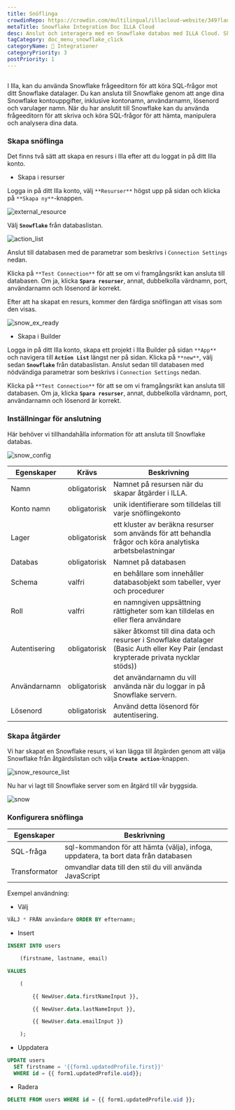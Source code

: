```yaml
---
title: Snöflinga
crowdinRepo: https://crowdin.com/multilingual/illacloud-website/349?languages=sv&filter=basic&value=0
metaTitle: Snowflake Integration Doc ILLA Cloud
desc: Anslut och interagera med en Snowflake databas med ILLA Cloud. Skapa appar som kan söka, manipulera och visualisera data. Automatisera och optimera dataarbetsflöden.
tagCategory: doc_menu_snowflake_click
categoryName: 🔨 Integrationer
categoryPriority: 3
postPriority: 1
---
```


## <h2 hidden>Vad är snöflinga?</h2>

I Illa, kan du använda Snowflake frågeeditorn för att köra SQL-frågor mot ditt Snowflake datalager. Du kan ansluta till Snowflake genom att ange dina Snowflake kontouppgifter, inklusive kontonamn, användarnamn, lösenord och varulager namn. När du har anslutit till Snowflake kan du använda frågeeditorn för att skriva och köra SQL-frågor för att hämta, manipulera och analysera dina data.

### Skapa snöflinga

Det finns två sätt att skapa en resurs i Illa efter att du loggat in på ditt Illa konto.

-   Skapa i resurser

Logga in på ditt Illa konto, välj `**Resurser**` högst upp på sidan och klicka på `**Skapa ny**`-knappen.

![external_resource](https://cdn.illacloud.com/official-website/img/docs/external_resource.png)

Välj **`Snowflake`** från databaslistan.

![action_list](https://cdn.illacloud.com/official-website/img/docs/action_list.png)

Anslut till databasen med de parametrar som beskrivs i `Connection Settings` nedan.

Klicka på `**Test Connection**` för att se om vi framgångsrikt kan ansluta till databasen. Om ja, klicka **`Spara resurser`**, annat, dubbelkolla värdnamn, port, användarnamn och lösenord är korrekt.

Efter att ha skapat en resurs, kommer den färdiga snöflingan att visas som den visas.

![snow_ex_ready](https://cdn.illacloud.com/official-website/img/docs/snow_ex_Ready.png)

-   Skapa i Builder

Logga in på ditt Illa konto, skapa ett projekt i Illa Builder på sidan `**App**` och navigera till **`Action List`** längst ner på sidan. Klicka på `**new**`, välj sedan **`Snowflake`** från databaslistan. Anslut sedan till databasen med nödvändiga parametrar som beskrivs i `Connection Settings` nedan.

Klicka på `**Test Connection**` för att se om vi framgångsrikt kan ansluta till databasen. Om ja, klicka **`Spara resurser`**, annat, dubbelkolla värdnamn, port, användarnamn och lösenord är korrekt.

### Inställningar för anslutning

Här behöver vi tillhandahålla information för att ansluta till Snowflake databas.

![snow_config](https://cdn.illacloud.com/official-website/img/docs/snow_config.png)

| Egenskaper         | Krävs        | Beskrivning                                                                                                                                                 |
| ------------------ | ------------ | ----------------------------------------------------------------------------------------------------------------------------------------------------------- |
| Namn               | obligatorisk | Namnet på resursen när du skapar åtgärder i ILLA.                                                                                                           |
| Konto namn         | obligatorisk | unik identifierare som tilldelas till varje snöflingekonto                                                                                                  |
| Lager              | obligatorisk | ett kluster av beräkna resurser som används för att behandla frågor och köra analytiska arbetsbelastningar                                                  |
| Databas            | obligatorisk | Namnet på databasen                                                                                                                                         |
| Schema             | valfri       | en behållare som innehåller databasobjekt som tabeller, vyer och procedurer                                                                                 |
| Roll               | valfri       | en namngiven uppsättning rättigheter som kan tilldelas en eller flera användare                                                                             |
| Autentisering      | obligatorisk | säker åtkomst till dina data och resurser i Snowflake datalager (Basic Auth eller Key Pair (endast krypterade privata nycklar stöds))                       |
| Användarnamn       | obligatorisk | det användarnamn du vill använda när du loggar in på Snowflake servern.                                                                                     |
| Lösenord           | obligatorisk | Använd detta lösenord för autentisering.                                                                                                                    |

### Skapa åtgärder

Vi har skapat en Snowflake resurs, vi kan lägga till åtgärden genom att välja Snowflake från åtgärdslistan och välja **`Create action`**-knappen.

![snow_resource_list](https://cdn.illacloud.com/official-website/img/docs/snow_resource_list.png)

Nu har vi lagt till Snowflake server som en åtgärd till vår byggsida.

![snow](https://cdn.illacloud.com/official-website/img/docs/snow.png)

### Konfigurera snöflinga

| Egenskaper    | Beskrivning                                                                         |
| ------------- | ----------------------------------------------------------------------------------- |
| SQL-fråga     | sql-kommandon för att hämta (välja), infoga, uppdatera, ta bort data från databasen |
| Transformator | omvandlar data till den stil du vill använda JavaScript                             |

Exempel användning:

-   Välj

```sql
VÄLJ * FRÅN användare ORDER BY efternamn;
```

-   Insert

```sql
INSERT INTO users

	(firstname, lastname, email)

VALUES

	(

		{{ NewUser.data.firstNameInput }},

		{{ NewUser.data.lastNameInput }},

		{{ NewUser.data.emailInput }}

	);
```

-   Uppdatera

```sql
UPDATE users
  SET firstname = '{{form1.updatedProfile.first}}'
  WHERE id = {{ form1.updatedProfile.uid}};
```

-   Radera

```sql
DELETE FROM users WHERE id = {{ form1.updatedProfile.uid }};
```
